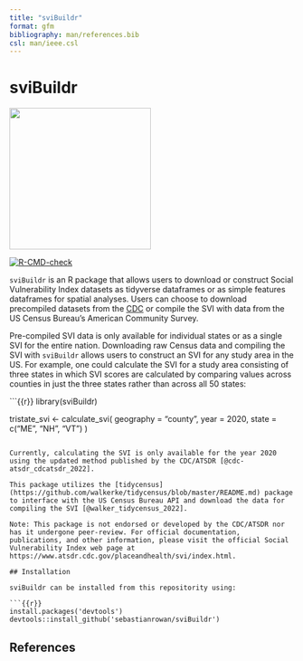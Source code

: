 ```yaml
---
title: "sviBuildr"
format: gfm
bibliography: man/references.bib
csl: man/ieee.csl
---
```


# sviBuildr

<img src=logo.png width = "250px">

<!-- badges: start -->
[![R-CMD-check](https://github.com/sebastianrowan/sviBuildr/actions/workflows/R-CMD-check.yaml/badge.svg)](https://github.com/sebastianrowan/sviBuildr/actions/workflows/R-CMD-check.yaml)
<!-- badges: end -->

`sviBuildr` is an R package that allows users to download or construct Social Vulnerability Index datasets as tidyverse dataframes or as simple features dataframes for spatial analyses. Users can choose to download precompiled datasets from the [CDC](https://www.atsdr.cdc.gov/placeandhealth/svi/data_documentation_download.html) or compile the SVI with data from the US Census Bureau's American Community Survey. 

Pre-compiled SVI data is only available for individual states or as a single SVI for the entire nation. Downloading raw Census data and compiling the SVI with `sviBuildr` allows users to construct an SVI for any study area in the US. For example, one could calculate the SVI for a study area consisting of three states in which SVI scores are calculated by comparing values across counties in just the three states rather than across all 50 states:

```{{r}}
library(sviBuildr)

tristate_svi <- calculate_svi(
    geography = "county", year = 2020, state = c("ME", "NH", "VT")
)
```

Currently, calculating the SVI is only available for the year 2020 using the updated method published by the CDC/ATSDR [@cdc-atsdr_cdcatsdr_2022]. 

This package utilizes the [tidycensus](https://github.com/walkerke/tidycensus/blob/master/README.md) package to interface with the US Census Bureau API and download the data for compiling the SVI [@walker_tidycensus_2022]. 

Note: This package is not endorsed or developed by the CDC/ATSDR nor has it undergone peer-review. For official documentation, publications, and other information, please visit the official Social Vulnerability Index web page at https://www.atsdr.cdc.gov/placeandhealth/svi/index.html. 

## Installation

sviBuildr can be installed from this repositority using:

```{{r}}
install.packages('devtools')
devtools::install_github('sebastianrowan/sviBuildr')
```


## References